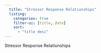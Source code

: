 ```yaml
---
  title: "Stressor Response Relationships"
  listing:
    categories: true
    filter-ui: [title, date]
    sort:
      - "title desc"
---
```


Stressor Response Relationships